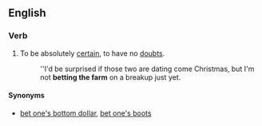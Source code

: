 ==English==

===Verb===
{{head|en|verb|head=[[bet]] [[the]] [[farm]]}}

# {{context|idiomatic}} To be absolutely [[certain]], to have no [[doubt]]s.
#: ''I'd be surprised if those two are dating come Christmas, but I'm not '''betting the farm''' on a breakup just yet.

====Synonyms====
* [[bet one's bottom dollar]], [[bet one's boots]]